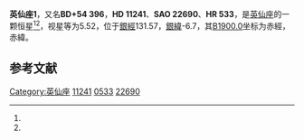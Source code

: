 {{Expand|time=2013-02-15T02:49:17+00:00 }}
{{Starbox begin
| name = 英仙座1
}}
{{Starbox observe
| epoch = [[J2000.0|J2000.0]]
| constell = [[英仙座|英仙座]]<ref name=SIMBAD>{{cite web
 | url=http://simbad.u-strasbg.fr/simbad/sim-id?Ident=HR+533
 | title =Pulsating variable Star
 | publisher=Centre de Données astronomiques de Strasbourg
 | work=SIMBAD
 | accessdate=2012-07-13}}</ref><ref name=DATA>{{cite web
 | url=http://vizier.u-strasbg.fr/viz-bin/VizieR-5?-out.add=.&-source=5050&-corr=PK=HR&-out.max=9999&HR=533
 | title=VizieR Detailed Page
 | accessdate=2012-07-13
 | archive-date=2016-03-04
 | archive-url=https://web.archive.org/web/20160304201407/http://vizier.u-strasbg.fr/viz-bin/VizieR-5?-out.add=.&-source=5050&-corr=PK=HR&-out.max=9999&HR=533
 | dead-url=no
 }}</ref>
| 星官 = 
| ra = {{RA|1|51|59.3}}<ref name=SIMBAD /><ref name=DATA />
| dec = {{DEC|+55|8|51}}<ref name=SIMBAD /><ref name=DATA />
| appmag_v = 5.52<ref name=SIMBAD /><ref name=DATA />
}}
{{Starbox character
| class = B1.5V<ref name=SIMBAD /><ref name=DATA />
| b-v = -0.18<ref name=SIMBAD /><ref name=DATA />
| u-b = -0.83<ref name=SIMBAD /><ref name=DATA />
| r-i = <ref name=SIMBAD /><ref name=DATA />
| variable = 
}}
{{Starbox astrometry
| radial_v = -0.83
| prop_mo_ra = -3
| parallax = 
| p_error = 
}}
{{Starbox catalog
| names =BD+54 396，[[SAO星表|SAO]] 22690，[[HD星表|HD]] 11241，[[HR星表|HR]] 533}}
{{Starbox reference |Simbad=HR+533}}
{{Starbox end}}

'''英仙座1'''，又名'''BD+54 396'''，'''HD 11241'''、'''SAO 22690'''、'''HR 533'''，是[[英仙座|英仙座]]的一颗恒星<ref name=SIMBAD /><ref name=DATA />，视星等为5.52，位于[[銀道座標系|銀經]]131.57，[[銀道座標系|銀緯]]-6.7，其[[B1900.0|B1900.0]]坐标为赤經{{RA|1|45|25}}，赤緯{{DEC|+54|-6.7|8}}。

== 参考文献 ==
{{reflist}}

{{star-stub}}

{{英仙座恒星}}
[[Category:英仙座|Category:英仙座]]
[[Category:HD和HDE天體|11241]]
[[Category:HR天體|0533]]
[[Category:SAO天體|22690]]
